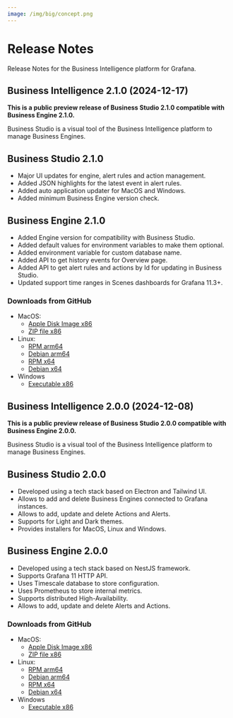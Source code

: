 ```yaml
---
image: /img/big/concept.png
---
```



# Release Notes

Release Notes for the Business Intelligence platform for Grafana.

## Business Intelligence 2.1.0 (2024-12-17)

**This is a public preview release of Business Studio 2.1.0 compatible with Business Engine 2.1.0.**

Business Studio is a visual tool of the Business Intelligence platform to manage Business Engines.

## Business Studio 2.1.0

- Major UI updates for engine, alert rules and action management.
- Added JSON highlights for the latest event in alert rules.
- Added auto application updater for MacOS and Windows.
- Added minimum Business Engine version check.

## Business Engine 2.1.0

- Added Engine version for compatibility with Business Studio.
- Added default values for environment variables to make them optional.
- Added environment variable for custom database name.
- Added API to get history events for Overview page.
- Added API to get alert rules and actions by Id for updating in Business Studio.
- Updated support time ranges in Scenes dashboards for Grafana 11.3+.

### Downloads from GitHub

- MacOS:
  - [Apple Disk Image x86](https://github.com/VolkovLabs/business-intelligence/releases/download/v2.1.0/Business.Studio-2.1.0-x64.dmg)
  - [ZIP file x86](https://github.com/VolkovLabs/business-intelligence/releases/download/v2.1.0/Business.Studio-darwin-x64-2.1.0.zip)
- Linux:
  - [RPM arm64](https://github.com/VolkovLabs/business-intelligence/releases/download/v2.1.0/business-studio-2.1.0-1.arm64.rpm)
  - [Debian arm64](https://github.com/VolkovLabs/business-intelligence/releases/download/v2.1.0/business-studio_2.1.0_arm64.deb)
  - [RPM x64](https://github.com/VolkovLabs/business-intelligence/releases/download/v2.1.0/business-studio-2.1.0-1.x86_64.rpm)
  - [Debian x64](https://github.com/VolkovLabs/business-intelligence/releases/download/v2.1.0/business-studio_2.1.0_amd64.deb)
- Windows
  - [Executable x86](https://github.com/VolkovLabs/business-intelligence/releases/download/v2.1.0/Business.Studio-2.1.0.Setup.exe)

## Business Intelligence 2.0.0 (2024-12-08)

**This is a public preview release of Business Studio 2.0.0 compatible with Business Engine 2.0.0.**

Business Studio is a visual tool of the Business Intelligence platform to manage Business Engines.

## Business Studio 2.0.0

- Developed using a tech stack based on Electron and Tailwind UI.
- Allows to add and delete Business Engines connected to Grafana instances.
- Allows to add, update and delete Actions and Alerts.
- Supports for Light and Dark themes.
- Provides installers for MacOS, Linux and Windows.

## Business Engine 2.0.0

- Developed using a tech stack based on NestJS framework.
- Supports Grafana 11 HTTP API.
- Uses Timescale database to store configuration.
- Uses Prometheus to store internal metrics.
- Supports distributed High-Availability.
- Allows to add, update and delete Alerts and Actions.

### Downloads from GitHub

- MacOS:
  - [Apple Disk Image x86](https://github.com/VolkovLabs/business-intelligence/releases/download/v2.0.0/Business.Studio-2.0.0-x64.dmg)
  - [ZIP file x86](https://github.com/VolkovLabs/business-intelligence/releases/download/v2.0.0/Business.Studio-darwin-x64-2.0.0.zip)
- Linux:
  - [RPM arm64](https://github.com/VolkovLabs/business-intelligence/releases/download/v2.0.0/business-studio-2.0.0-1.arm64.rpm)
  - [Debian arm64](https://github.com/VolkovLabs/business-intelligence/releases/download/v2.0.0/business-studio_2.0.0_arm64.deb)
  - [RPM x64](https://github.com/VolkovLabs/business-intelligence/releases/download/v2.0.0/business-studio-2.0.0-1.x86_64.rpm)
  - [Debian x64](https://github.com/VolkovLabs/business-intelligence/releases/download/v2.0.0/business-studio_2.0.0_amd64.deb)
- Windows
  - [Executable x86](https://github.com/VolkovLabs/business-intelligence/releases/download/v2.0.0/Business.Studio-2.0.0.Setup.exe)

